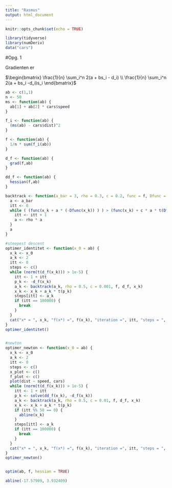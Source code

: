 ```yaml
---
title: "Rasmus"
output: html_document
---
```


```r
knitr::opts_chunk$set(echo = TRUE)

library(tidyverse)
library(numDeriv)
data("cars")
```


#Opg. 1

Gradienten er

$\begin{bmatrix} \frac{1}{n} \sum_i^n 2(a + bs_i - d_i) \\ \frac{1}{n} \sum_i^n 2(a + bs_i -d_i)s_i \end{bmatrix}$




```r
ab <- c(1,1)
n <- 50
ms <- function(ab) {
  ab[1] + ab[2] * cars$speed
}

f_i <- function(ab) {
  (ms(ab) - cars$dist)^2
}

f <- function(ab) {
  1/n * sum(f_i(ab))
}

d_f <- function(ab) {
  grad(f,ab)
}

dd_f <- function(ab) {
  hessian(f,ab)
}

backtrack <- function(a_bar = 3, rho = 0.3, c = 0.2, func = f, Dfunc = d_f, x_k = ab) {
  a <- a_bar
  itt <- 0
  while ( (func(x_k + a * (-Dfunc(x_k)) ) ) > (func(x_k) + c * a * t(Dfunc(x_k)) %*% (-Dfunc(x_k))) ) {
    itt <- itt + 1
    a <- rho * a
  }
  a
}

#steepest descent
optimer_identitet <- function(x_0 = ab) {
  x_k <- x_0
  a_k <- 2
  itt <- 0
  steps <- c()
  while (norm(t(d_f(x_k))) > 1e-5) {
    itt <- 1 + itt
    p_k <- -d_f(x_k)
    a_k <- backtrack(a_k, rho = 0.5, c = 0.001, f, d_f, x_k)
    x_k <- x_k + a_k * t(p_k)
    steps[itt] <- a_k
    if (itt == 100000) {
      break
    }
  }
  cat("x* = ", x_k, "f(x*) =", f(x_k), "iteration =", itt, "steps = ", steps[1:5])
}
optimer_identitet()


#newton
optimer_newton <- function(x_0 = ab) {
  x_k <- x_0
  a_k <- 2
  itt <- 0
  steps <- c()
  x_plot <- c()
  f_plot <- c()
  plot(dist ~ speed, cars)
  while (norm(t(d_f(x_k))) > 1e-5) {
    itt <- 1 + itt
    p_k <- solve(dd_f(x_k), -d_f(x_k))
    a_k <- backtrack(a_k, rho = 0.5, c = 0.01, f, d_f, x_k)
    x_k <- x_k + a_k * t(p_k)
    if (itt %% 50 == 0) {
      abline(x_k)
    }
    steps[itt] <- a_k
    if (itt == 100000) {
      break
    }
  }
  cat("x* = ", x_k, "f(x*) =", f(x_k), "iteration =", itt, "steps = ", steps[1:5])
}
optimer_newton()


optim(ab, f, hessian = TRUE)

abline(-17.57909, 3.932409)




```


